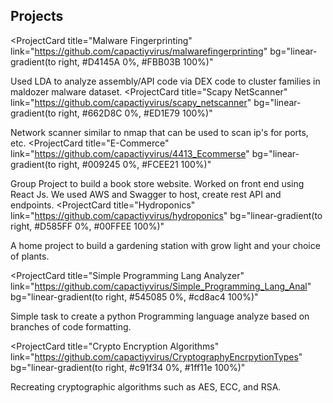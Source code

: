 ## Projects

<ProjectCard
  title="Malware Fingerprinting"
  link="https://github.com/capactiyvirus/malwarefingerprinting"
  bg="linear-gradient(to right, #D4145A 0%, #FBB03B 100%)"
>
  Used LDA to analyze assembly/API code via DEX code to cluster families in maldozer malware dataset.
</ProjectCard>
<ProjectCard
  title="Scapy NetScanner"
  link="https://github.com/capactiyvirus/scapy_netscanner"
  bg="linear-gradient(to right, #662D8C 0%, #ED1E79 100%)"
>
  Network scanner similar to nmap that can be used to scan ip's for ports, etc.
</ProjectCard>
<ProjectCard
  title="E-Commerce"
  link="https://github.com/capactiyvirus/4413_Ecommerse"
  bg="linear-gradient(to right, #009245 0%, #FCEE21 100%)"
>
  Group Project to build a book store website.
  Worked on front end using React Js. We used AWS and Swagger to host, create rest API and endpoints.
</ProjectCard>
<ProjectCard
  title="Hydroponics"
  link="https://github.com/capactiyvirus/hydroponics"
  bg="linear-gradient(to right, #D585FF 0%, #00FFEE 100%)"
>
  A home project to build a gardening station with grow light and your choice of plants.
</ProjectCard>

<ProjectCard
  title="Simple Programming Lang Analyzer"
  link="https://github.com/capactiyvirus/Simple_Programming_Lang_Anal"
  bg="linear-gradient(to right, #545085 0%, #cd8ac4 100%)"
>
  Simple task to create a python Programming language analyze based on branches of code formatting.
</ProjectCard>

<ProjectCard
  title="Crypto Encryption Algorithms"
  link="https://github.com/capactiyvirus/CryptographyEncrpytionTypes"
  bg="linear-gradient(to right, #c91f34 0%, #1ff11e 100%)"
>
  Recreating cryptographic algorithms such as AES, ECC, and RSA.
</ProjectCard>